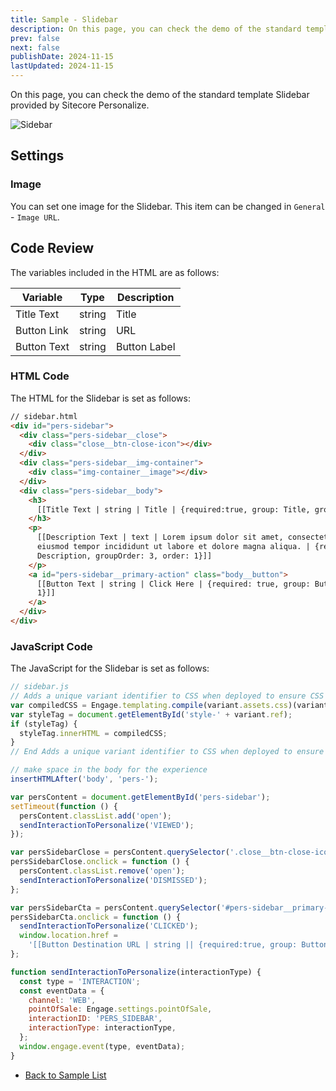 ```yaml
---
title: Sample - Slidebar
description: On this page, you can check the demo of the standard template Slidebar provided by Sitecore Personalize.
prev: false
next: false
publishDate: 2024-11-15
lastUpdated: 2024-11-15
---
```


On this page, you can check the demo of the standard template Slidebar provided by Sitecore Personalize.

![Sidebar](../../../../assets/personalize/sidebar01.png)

## Settings

### Image

You can set one image for the Slidebar. This item can be changed in `General` - `Image URL`.

## Code Review

The variables included in the HTML are as follows:

| Variable    | Type   | Description  |
| ----------- | ------ | ------------ |
| Title Text  | string | Title        |
| Button Link | string | URL          |
| Button Text | string | Button Label |

### HTML Code

The HTML for the Slidebar is set as follows:

```html
// sidebar.html
<div id="pers-sidebar">
  <div class="pers-sidebar__close">
    <div class="close__btn-close-icon"></div>
  </div>
  <div class="pers-sidebar__img-container">
    <div class="img-container__image"></div>
  </div>
  <div class="pers-sidebar__body">
    <h3>
      [[Title Text | string | Title | {required:true, group: Title, groupOrder: 2, order: 1}]]
    </h3>
    <p>
      [[Description Text | text | Lorem ipsum dolor sit amet, consectetur adipiscing elit, sed do
      eiusmod tempor incididunt ut labore et dolore magna aliqua. | {required:true, group:
      Description, groupOrder: 3, order: 1}]]
    </p>
    <a id="pers-sidebar__primary-action" class="body__button">
      [[Button Text | string | Click Here | {required: true, group: Button, groupOrder: 4, order:
      1}]]
    </a>
  </div>
</div>
```

### JavaScript Code

The JavaScript for the Slidebar is set as follows:

```js
// sidebar.js
// Adds a unique variant identifier to CSS when deployed to ensure CSS does not impact styling of other elements.
var compiledCSS = Engage.templating.compile(variant.assets.css)(variant);
var styleTag = document.getElementById('style-' + variant.ref);
if (styleTag) {
  styleTag.innerHTML = compiledCSS;
}
// End Adds a unique variant identifier to CSS when deployed to ensure CSS does not impact styling of other elements.

// make space in the body for the experience
insertHTMLAfter('body', 'pers-');

var persContent = document.getElementById('pers-sidebar');
setTimeout(function () {
  persContent.classList.add('open');
  sendInteractionToPersonalize('VIEWED');
});

var persSidebarClose = persContent.querySelector('.close__btn-close-icon');
persSidebarClose.onclick = function () {
  persContent.classList.remove('open');
  sendInteractionToPersonalize('DISMISSED');
};

var persSidebarCta = persContent.querySelector('#pers-sidebar__primary-action');
persSidebarCta.onclick = function () {
  sendInteractionToPersonalize('CLICKED');
  window.location.href =
    '[[Button Destination URL | string || {required:true, group: Button, groupOrder: 3}]]';
};

function sendInteractionToPersonalize(interactionType) {
  const type = 'INTERACTION';
  const eventData = {
    channel: 'WEB',
    pointOfSale: Engage.settings.pointOfSale,
    interactionID: 'PERS_SIDEBAR',
    interactionType: interactionType,
  };
  window.engage.event(type, eventData);
}
```

- [Back to Sample List](/en/personalize/sample/)

